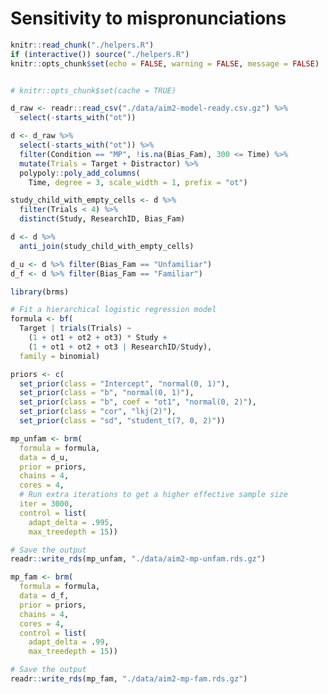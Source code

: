 Sensitivity to mispronunciations
=======================================================================

```r
knitr::read_chunk("./helpers.R")
if (interactive()) source("./helpers.R")
knitr::opts_chunk$set(echo = FALSE, warning = FALSE, message = FALSE)
```

```r
```

```r
# knitr::opts_chunk$set(cache = TRUE)
```

```r
d_raw <- readr::read_csv("./data/aim2-model-ready.csv.gz") %>% 
  select(-starts_with("ot"))

d <- d_raw %>% 
  select(-starts_with("ot")) %>% 
  filter(Condition == "MP", !is.na(Bias_Fam), 300 <= Time) %>% 
  mutate(Trials = Target + Distractor) %>% 
  polypoly::poly_add_columns(
    Time, degree = 3, scale_width = 1, prefix = "ot")

study_child_with_empty_cells <- d %>% 
  filter(Trials < 4) %>% 
  distinct(Study, ResearchID, Bias_Fam)

d <- d %>% 
  anti_join(study_child_with_empty_cells)

d_u <- d %>% filter(Bias_Fam == "Unfamiliar")
d_f <- d %>% filter(Bias_Fam == "Familiar")

library(brms)

# Fit a hierarchical logistic regression model
formula <- bf(
  Target | trials(Trials) ~ 
    (1 + ot1 + ot2 + ot3) * Study + 
    (1 + ot1 + ot2 + ot3 | ResearchID/Study), 
  family = binomial)

priors <- c(
  set_prior(class = "Intercept", "normal(0, 1)"),
  set_prior(class = "b", "normal(0, 1)"),
  set_prior(class = "b", coef = "ot1", "normal(0, 2)"),
  set_prior(class = "cor", "lkj(2)"),
  set_prior(class = "sd", "student_t(7, 0, 2)"))

mp_unfam <- brm(
  formula = formula,
  data = d_u,
  prior = priors,
  chains = 4,
  cores = 4,
  # Run extra iterations to get a higher effective sample size
  iter = 3000,
  control = list(
    adapt_delta = .995, 
    max_treedepth = 15))

# Save the output
readr::write_rds(mp_unfam, "./data/aim2-mp-unfam.rds.gz")

mp_fam <- brm(
  formula = formula,
  data = d_f,
  prior = priors,
  chains = 4,
  cores = 4,
  control = list(
    adapt_delta = .99, 
    max_treedepth = 15))

# Save the output
readr::write_rds(mp_fam, "./data/aim2-mp-fam.rds.gz")
```

